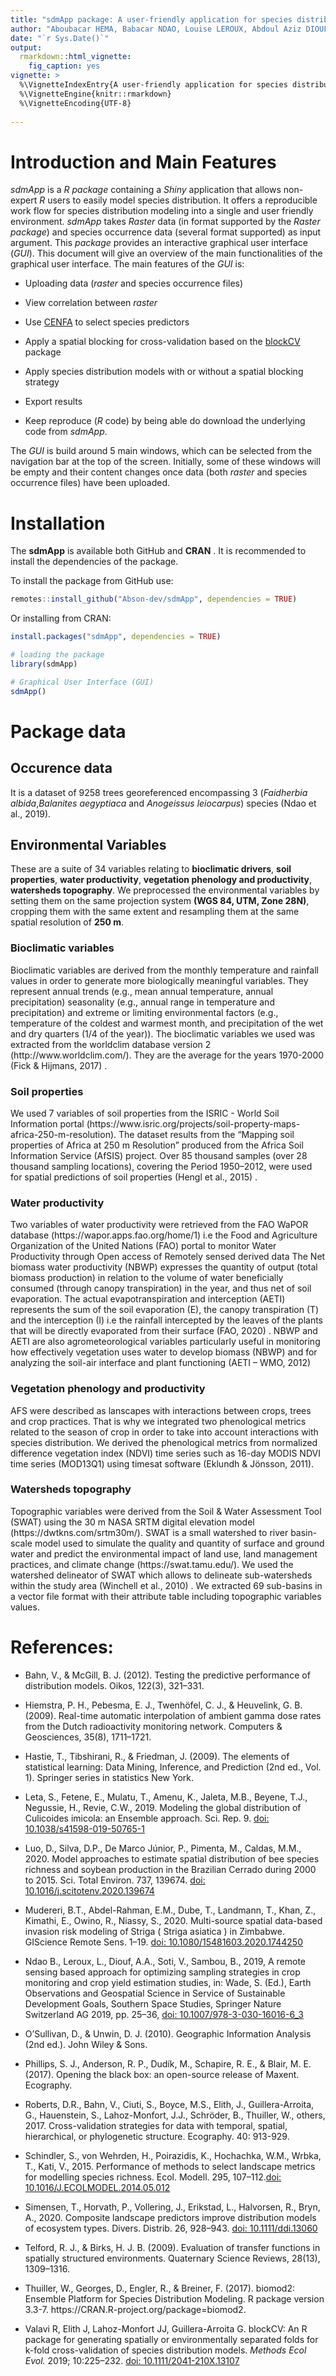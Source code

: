 ```yaml
---
title: "sdmApp package: A user-friendly application for species distribution modeling"
author: "Aboubacar HEMA, Babacar NDAO, Louise LEROUX, Abdoul Aziz DIOUF"
date: "`r Sys.Date()`"
output: 
  rmarkdown::html_vignette:
    fig_caption: yes
vignette: >
  %\VignetteIndexEntry{A user-friendly application for species distribution modeling}
  %\VignetteEngine{knitr::rmarkdown}
  %\VignetteEncoding{UTF-8}
  
---
```


# Introduction and Main Features
*sdmApp* is a *R package* containing a *Shiny* application that allows non-expert *R* users to easily model species distribution. It offers a reproducible work flow for species distribution modeling into a single and user friendly environment. *sdmApp* takes *Raster* data (in format supported by the *Raster package*) and species occurrence data (several format supported) as input argument. This *package* provides an interactive graphical user interface (*GUI*).
 This document will give an overview of the main functionalities of the graphical user interface. The main features of the *GUI* is:

* Uploading data (*raster* and species occurrence files)
* View correlation between *raster*
* Use [CENFA](https://CRAN.R-project.org/package=CENFA) to select species predictors
* Apply a spatial blocking for cross-validation based on the [blockCV](https://CRAN.R-project.org/package=blockCV) package
* Apply species distribution models with or without a spatial blocking strategy 

* Export results
* Keep reproduce (*R* code) by being able do download the underlying code from *sdmApp*.

 The *GUI* is build around 5 main windows, which can be selected from the navigation bar at the top of the screen. Initially, some of these windows will be empty and their content changes once data (both *raster* and species occurrence files) have been uploaded.
 
# Installation 

The **sdmApp** is available both GitHub and **CRAN** . It is recommended to install the dependencies of the package.

To install the package from GitHub use:

```r
remotes::install_github("Abson-dev/sdmApp", dependencies = TRUE)

```

Or installing from CRAN:

```r
install.packages("sdmApp", dependencies = TRUE)
```



```r
# loading the package
library(sdmApp)
```

```r
# Graphical User Interface (GUI)
sdmApp()
```

# Package data

## Occurence data

It is a dataset of 9258 trees georeferenced encompassing 3 (*Faidherbia albida*,*Balanites aegyptiaca* and *Anogeissus leiocarpus*)
 species (Ndao et al., 2019).

## Environmental Variables

These are a suite of 34 variables
relating to  **bioclimatic drivers**, **soil properties**, **water productivity**, **vegetation phenology and productivity**, **watersheds topography**. We preprocessed the environmental
variables by setting them on the same projection system **(WGS 84, UTM, Zone 28N)**, cropping
them with the same extent and resampling them at the same spatial resolution of **250 m**.

### Bioclimatic variables

Bioclimatic variables are derived from the monthly temperature and
rainfall values in order to generate more biologically meaningful variables. They represent annual
trends (e.g., mean annual temperature, annual precipitation) seasonality (e.g., annual range in
temperature and precipitation) and extreme or limiting environmental factors (e.g., temperature of
the coldest and warmest month, and precipitation of the wet and dry quarters (1/4 of the year)).
The bioclimatic variables we used was extracted from the worldclim database version 2
(http://www.worldclim.com/). They are the average for the years 1970-2000 (Fick &amp; Hijmans,
2017) .

### Soil properties

We used 7 variables of soil properties from the ISRIC - World Soil Information
portal (https://www.isric.org/projects/soil-property-maps-africa-250-m-resolution). The dataset
results from the “Mapping soil properties of Africa at 250 m Resolution” produced from the
Africa Soil Information Service (AfSIS) project. Over 85 thousand samples (over 28 thousand
sampling locations), covering the Period 1950–2012, were used for spatial predictions of soil
properties (Hengl et al., 2015) .

### Water productivity

Two variables of water productivity were retrieved from the FAO WaPOR
database (https://wapor.apps.fao.org/home/1) i.e the Food and Agriculture Organization of the
United Nations (FAO) portal to monitor Water Productivity through Open access of Remotely
sensed derived data The Net biomass water productivity (NBWP) expresses the quantity of
output (total biomass production) in relation to the volume of water beneficially consumed
(through canopy transpiration) in the year, and thus net of soil evaporation. The actual
evapotranspiration and interception (AETI) represents the sum of the soil evaporation (E),
the canopy transpiration (T) and the interception (I) i.e the rainfall intercepted by the leaves
of the plants that will be directly evaporated from their surface (FAO, 2020) . NBWP and
AETI are also agrometeorological variables particularly useful in monitoring how effectively
vegetation uses water to develop biomass (NBWP) and for analyzing the soil-air interface and
plant functioning (AETI – WMO, 2012)

### Vegetation phenology and productivity

AFS were described as lanscapes with interactions
between crops, trees and crop practices. That is why we integrated two phenological metrics
related to the season of crop in order to take into account interactions with species distribution.
We derived the phenological metrics from normalized difference vegetation index (NDVI) time
series such as 16-day MODIS NDVI time series (MOD13Q1) using timesat software (Eklundh &amp;
Jönsson, 2011).

### Watersheds topography

Topographic variables were derived from the Soil &amp; Water
Assessment Tool (SWAT) using the 30 m NASA SRTM digital elevation model
(https://dwtkns.com/srtm30m/). SWAT is a small watershed to river basin-scale model used to
simulate the quality and quantity of surface and ground water and predict the environmental
impact of land use, land management practices, and climate change (https://swat.tamu.edu/). We
used the watershed delineator of SWAT which allows to delineate sub-watersheds within the
study area (Winchell et al., 2010) . We extracted 69 sub-basins in a vector file format with their
attribute table including topographic variables values.

# References:
- Bahn, V., & McGill, B. J. (2012). Testing the predictive performance of distribution models. Oikos, 122(3), 321–331.
   
- Hiemstra, P. H., Pebesma, E. J., Twenhöfel, C. J., & Heuvelink, G. B. (2009). Real-time automatic interpolation of ambient gamma dose rates from the Dutch radioactivity monitoring network. Computers & Geosciences, 35(8), 1711–1721.

- Hastie, T., Tibshirani, R., & Friedman, J. (2009). The elements of statistical learning: Data Mining, Inference, and Prediction (2nd ed., Vol. 1). Springer series in statistics New York.
   
- Leta, S., Fetene, E., Mulatu, T., Amenu, K., Jaleta, M.B., Beyene, T.J., Negussie, H., Revie, C.W., 2019. Modeling the global distribution of Culicoides imicola: an Ensemble approach. Sci. Rep. 9. [doi: 
10.1038/s41598-019-50765-1](https://doi.org/10.1038/s41598-019-50765-1)

- Luo, D., Silva, D.P., De Marco Júnior, P., Pimenta, M., Caldas, M.M., 2020. Model approaches to estimate spatial distribution of bee species richness and soybean production in the Brazilian Cerrado during 2000 to 2015. Sci. Total Environ. 737, 139674. [doi: 10.1016/j.scitotenv.2020.139674](https://doi.org/https://doi.org/10.1016/j.scitotenv.2020.139674)

- Mudereri, B.T., Abdel-Rahman, E.M., Dube, T., Landmann, T., Khan, Z., Kimathi, E., Owino, R., Niassy, S., 2020. Multi-source spatial data-based invasion risk modeling of Striga ( Striga asiatica ) in Zimbabwe. GIScience Remote Sens. 1–19. [doi: 10.1080/15481603.2020.1744250](https://doi.org/10.1080/15481603.2020.1744250)

- Ndao B., Leroux, L., Diouf, A.A., Soti, V., Sambou, B., 2019, A remote sensing based approach for optimizing sampling strategies in crop monitoring and crop yield estimation studies, in: Wade, S. (Ed.), Earth Observations and Geospatial Science in Service of Sustainable Development Goals, Southern Space Studies, Springer Nature Switzerland AG 2019, pp. 25–36,  [doi: 10.1007/978-3-030-16016-6_3](https://doi.org/10.1007/978-3-030-16016-6_3) 

- O’Sullivan, D., & Unwin, D. J. (2010). Geographic Information Analysis (2nd ed.). John Wiley & Sons.

- Phillips, S. J., Anderson, R. P., Dudík, M., Schapire, R. E., & Blair, M. E. (2017). Opening the black box: an open-source release of Maxent. Ecography.
   
- Roberts, D.R., Bahn, V., Ciuti, S., Boyce, M.S., Elith, J., Guillera-Arroita, G., Hauenstein, S., Lahoz-Monfort, J.J., Schröder, B., Thuiller, W., others, 2017. Cross-validation strategies for data with temporal, spatial, hierarchical, or phylogenetic structure. Ecography. 40: 913-929.

- Schindler, S., von Wehrden, H., Poirazidis, K., Hochachka, W.M., Wrbka, T., Kati, V., 2015. Performance of methods to select landscape metrics for modelling species richness. Ecol. Modell. 295, 107–112.[doi: 
10.1016/J.ECOLMODEL.2014.05.012](https://doi.org/10.1016/J.ECOLMODEL.2014.05.012)

- Simensen, T., Horvath, P., Vollering, J., Erikstad, L., Halvorsen, R., Bryn, A., 2020. Composite landscape predictors improve distribution models of ecosystem types. Divers. Distrib. 26, 928–943. [doi: 10.1111/ddi.13060](https://doi.org/10.1111/ddi.13060)

- Telford, R. J., & Birks, H. J. B. (2009). Evaluation of transfer functions in spatially structured environments. Quaternary Science Reviews, 28(13), 1309–1316.

- Thuiller, W., Georges, D., Engler, R., & Breiner, F. (2017). biomod2: Ensemble Platform for Species Distribution Modeling. R package version 3.3-7. https://CRAN.R-project.org/package=biomod2.

- Valavi R, Elith J, Lahoz-Monfort JJ, Guillera-Arroita G. blockCV: An R package for generating spatially or environmentally separated folds for k-fold cross-validation of species distribution models. *Methods Ecol Evol.* 2019; 10:225–232. [doi: 10.1111/2041-210X.13107](https://doi.org/10.1111/2041-210X.13107)
